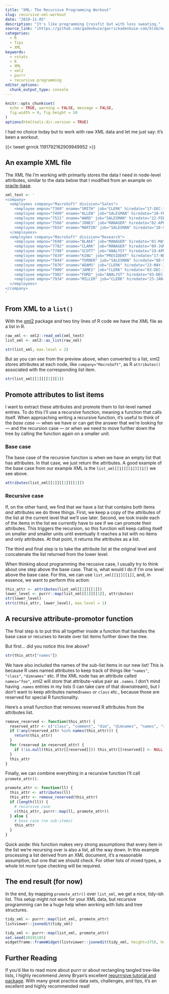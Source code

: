 ```yaml
---
title: "XML: The Recursive Programming Workout"
slug: recursive-xml-workout
date: "2019-11-05"
description: "It's like programming Crossfit but with less sweating."
source_link: "ihttps://github.com/gadenbuie/garrickadenbuie-com/blob/main/content/blog/2019/2019-11-05-xml-the-recursive-programming-workout.Rmarkdown"
categories:
  - R
  - Tips
  - XML
keywords:
  - rstats
  - R
  - XML
  - xml2
  - purrr
  - recursive programming
editor_options:
  chunk_output_type: console
---
```


<!-- Links -->
[xml2]: https://xml2.r-lib.org

```r
knitr::opts_chunk$set(
  echo = TRUE, warning = FALSE, message = FALSE,
  fig.width = 9, fig.height = 10
)
options(htmltools.dir.version = TRUE)
```

I had no choice today but to work with raw XML data
and let me just say: it's been a workout.

{{< tweet grrrck 1191792162909949952 >}}

## An example XML file

The XML file I'm working with primarily stores the data I need in node-level attributes,
similar to the data below that I modified from an example on
[oracle-base](https://oracle-base.com/articles/misc/xmltable-convert-xml-data-into-rows-and-columns-using-sql#attribute-based-xml).

```r
xml_text <- '
<company>
  <employees company="MacroSoft" division="Sales">
    <employee empno="7369" ename="SMITH" job="CLERK" hiredate="17-DEC-1980"/>
    <employee empno="7499" ename="ALLEN" job="SALESMAN" hiredate="20-FEB-1981"/>
    <employee empno="7521" ename="WARD" job="SALESMAN" hiredate="22-FEB-1981"/>
    <employee empno="7566" ename="JONES" job="MANAGER" hiredate="02-APR-1981"/>
    <employee empno="7654" ename="MARTIN" job="SALESMAN" hiredate="28-SEP-1981"/>
  </employees>
  <employees company="MacroSoft" division="Research">
    <employee empno="7698" ename="BLAKE" job="MANAGER" hiredate="01-MAY-1981"/>
    <employee empno="7782" ename="CLARK" job="MANAGER" hiredate="09-JUN-1981"/>
    <employee empno="7788" ename="SCOTT" job="ANALYST" hiredate="19-APR-1987"/>
    <employee empno="7839" ename="KING" job="PRESIDENT" hiredate="17-NOV-1981"/>
    <employee empno="7844" ename="TURNER" job="SALESMAN" hiredate="08-SEP-1981"/>
    <employee empno="7876" ename="ADAMS" job="CLERK" hiredate="23-MAY-1987"/>
    <employee empno="7900" ename="JAMES" job="CLERK" hiredate="03-DEC-1981"/>
    <employee empno="7902" ename="FORD" job="ANALYST" hiredate="03-DEC-1981"/>
    <employee empno="7934" ename="MILLER" job="CLERK" hiredate="23-JAN-1982"/>
  </employees>
</company>
'
```

## From XML to a `list()`

With the <span class="pkg">[xml2]</span> package and two tiny lines of R code
we have the XML file as a list in R.

```r
raw_xml <- xml2::read_xml(xml_text)
list_xml <- xml2::as_list(raw_xml)

str(list_xml, max.level = 2)
```

But as you can see from the preview above,
when converted to a list,
<span class="pkg">xml2</span> stores attributes at each node,
like `company="MacroSoft"`,
as R `attributes()` associated with the corresponding list item.

```r
str(list_xml[[1]][[1]][1])
```

## Promote attributes to list items

I want to extract these attributes and promote them to list-level named entries.
To do this I'll use a recursive function,
meaning a function that calls itself.
When approaching writing a recursive function,
it's useful to think of the _base case_ —
when we have or can get the answer that we're looking for —
and the recursion case —
or when we need to move further down the tree by calling
the function again on a smaller unit.

### Base case

The base case of the recursive function
is when we have an empty list that has attributes.
In that case, we just return the attributes.
A good example of the base case from our example XML
is the `list_xml[[1]][[1]][[1]]` we see above.

```r
attributes(list_xml[[1]][[1]][[1]])
```

### Recursive case

If,
on the other hand,
we find that we have a list that contains both items _and_ attributes
we do three things.
First,
we keep a copy of the attributes of the list at the current level that we'll use later.
Second,
we look inside each of the items
in the list we currently have to see if we can promote their attributes.
This triggers the recursion,
so this function will keep calling itself on smaller
and smaller units until eventually it reaches a list with no items and only attributes.
At that point, it returns the attributes as a list.

The third and final step is to take the attribute list at the original level and
concatenate the list returned from the lower level.

When thinking about programming the recusive case,
I usually try to think about one step above the base case.
That is, what would I do if I'm one level above the base case.
For this, we can use `list_xml[[1]][[1]]`,
and, in essence,
we want to perform this action:

```r
this_attr <- attributes(list_xml[[1]][[1]])
lower_level <- purrr::map(list_xml[[1]][[1]], attributes)
str(lower_level)
str(c(this_attr, lower_level), max.level = 1)
```

## A recursive attribute-promotor function

The final step is to put this all together inside a function
that handles the base case or recurses to iterate over list items further down the tree.

But first...
did you notice this line above?

```r
str(this_attr["names"])
```

We have also included the names of the sub-list items in our new list!
This is because R uses named attributes
to keep track of things like `"names"`, `"class"`, `"dimnames"` etc.
If the XML node has an attribute called `names="foo"`,
<span class="pkg">xml2</span> will store that attribute-value pair as `.names`.
I don't mind having `.names` entries in my lists
(I can take care of that downstream),
but I don't want to keep attributes named` names` or `class` etc.,
because those are reserved for special R functionality.

Here's a small function that removes reserved R attributes
from the attributes list.

```r
remove_reserved <- function(this_attr) {
  reserved_attr <- c("class", "comment", "dim", "dimnames", "names", "row.names", "tsp")
  if (!any(reserved_attr %in% names(this_attr))) {
    return(this_attr)
  }
  for (reserved in reserved_attr) {
    if (!is.null(this_attr[[reserved]])) this_attr[[reserved]] <- NULL
  }
  this_attr
}
```

Finally, we can combine everything in a recursive function
I'll call `promote_attr()`.

```r
promote_attr <- function(ll) {
  this_attr <- attributes(ll)
  this_attr <- remove_reserved(this_attr)
  if (length(ll)) {
    # recursive case
    c(this_attr, purrr::map(ll, promote_attr))
  } else {
    # base case (no sub-items)
    this_attr
  }
}
```

Quick aside:
this function makes very strong assumptions
that every item in the list we're recursing over
is also a list, all the way down.
In this example processing a list derived from an XML document,
it's a reasonable assumption,
but one that we should check.
For other lists of mixed types,
a whole lot more type checking will be required.

## The end result (for now)

In the end,
by mapping `promote_attr()` over `list_xml`,
we get a nice, tidy-ish list.
This setup might not work for your XML data,
but recursive programming can be a huge help when working with lists and tree structures.

```r
tidy_xml <- purrr::map(list_xml, promote_attr)
listviewer::jsonedit(tidy_xml)
```

```r
tidy_xml <- purrr::map(list_xml, promote_attr)
set.seed(20191105)
widgetframe::frameWidget(listviewer::jsonedit(tidy_xml, height=375), height=425)
```

## Further Reading

If you'd like to read more about <span class="pkg">purrr</span>
or about rectangling tangled tree-like lists,
I highly recommend Jenny Bryan's excellent
[repurrrsive tutorial and package](https://github.com/jennybc/repurrrsive).
With many great practice data sets, challenges, and tips,
it's an excellent and highly recommended read!

